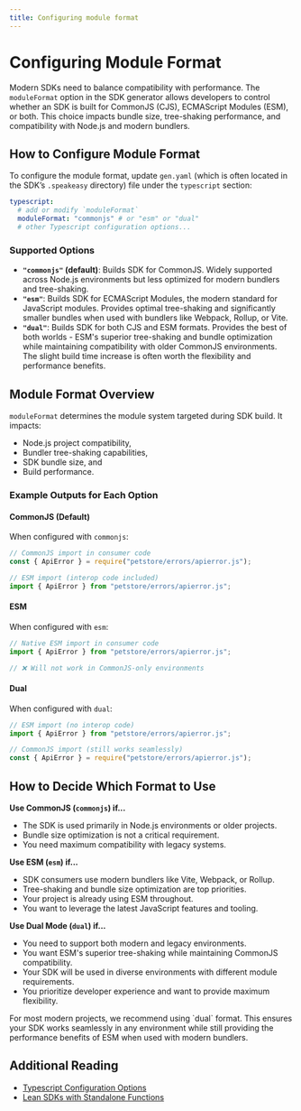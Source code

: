 ```yaml
---
title: Configuring module format
---
```

    

# Configuring Module Format

Modern SDKs need to balance compatibility with performance. The `moduleFormat` option in the SDK generator allows developers to control whether an SDK is built for CommonJS (CJS), ECMAScript Modules (ESM), or both. This choice impacts bundle size, tree-shaking performance, and compatibility with Node.js and modern bundlers.

## How to Configure Module Format

To configure the module format, update `gen.yaml` (which is often located in the SDK’s `.speakeasy` directory) file under the `typescript` section:

```yaml <sdk-root>/.speakeasy/gen.yaml
typescript:
  # add or modify `moduleFormat`
  moduleFormat: "commonjs" # or "esm" or "dual"
  # other Typescript configuration options...
```

### Supported Options

- **`"commonjs"` (default)**: Builds SDK for CommonJS. Widely supported across Node.js environments but less optimized for modern bundlers and tree-shaking.
- **`"esm"`**: Builds SDK for ECMAScript Modules, the modern standard for JavaScript modules. Provides optimal tree-shaking and significantly smaller bundles when used with bundlers like Webpack, Rollup, or Vite.
- **`"dual"`**: Builds SDK for both CJS and ESM formats. Provides the best of both worlds - ESM's superior tree-shaking and bundle optimization while maintaining compatibility with older CommonJS environments. The slight build time increase is often worth the flexibility and performance benefits.

## Module Format Overview

`moduleFormat` determines the module system targeted during SDK build. It impacts:

- Node.js project compatibility,
- Bundler tree-shaking capabilities,
- SDK bundle size, and
- Build performance.

### Example Outputs for Each Option

#### CommonJS (Default)

When configured with `commonjs`:

```javascript example.js
// CommonJS import in consumer code
const { ApiError } = require("petstore/errors/apierror.js");

// ESM import (interop code included)
import { ApiError } from "petstore/errors/apierror.js";
```

#### ESM

When configured with `esm`:

```javascript example.js
// Native ESM import in consumer code
import { ApiError } from "petstore/errors/apierror.js";

// ❌ Will not work in CommonJS-only environments
```

#### Dual

When configured with `dual`:

```javascript example.js
// ESM import (no interop code)
import { ApiError } from "petstore/errors/apierror.js";

// CommonJS import (still works seamlessly)
const { ApiError } = require("petstore/errors/apierror.js");
```

## How to Decide Which Format to Use

**Use CommonJS (`commonjs`) if...**

- The SDK is used primarily in Node.js environments or older projects.
- Bundle size optimization is not a critical requirement.
- You need maximum compatibility with legacy systems.

**Use ESM (`esm`) if...**

- SDK consumers use modern bundlers like Vite, Webpack, or Rollup.
- Tree-shaking and bundle size optimization are top priorities.
- Your project is already using ESM throughout.
- You want to leverage the latest JavaScript features and tooling.

**Use Dual Mode (`dual`) if...**

- You need to support both modern and legacy environments.
- You want ESM's superior tree-shaking while maintaining CommonJS compatibility.
- Your SDK will be used in diverse environments with different module requirements.
- You prioritize developer experience and want to provide maximum flexibility.

<Callout title="Recommendation" type="info">
For most modern projects, we recommend using `dual` format. This ensures your SDK works seamlessly in any environment while still providing the performance benefits of ESM when used with modern bundlers.
</Callout>

## Additional Reading

- [Typescript Configuration Options](/docs/gen-reference/ts-config)
- [Lean SDKs with Standalone Functions](/post/standalone-functions)

